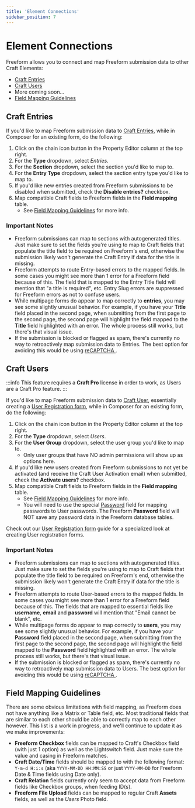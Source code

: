 ```yaml
---
title: 'Element Connections'
sidebar_position: 7
---
```




# Element Connections<Badge type="feature" text="2.2.0+" />

<Photo
  img={ElementConnectionsPhoto}
  alt="Composer - Element Connections - Users"
/>

Freeform allows you to connect and map Freeform submission data to other Craft Elements:

- [Craft Entries](#craft-entries)
- [Craft Users](#craft-users)
- More coming soon...
- [Field Mapping Guidelines](#field-mapping-guidelines)

## Craft Entries

If you'd like to map Freeform submission data to [Craft Entries](https://docs.craftcms.com/v3/sections-and-entries.html#entries), while in Composer for an existing form, do the following:

1. Click on the chain icon button in the Property Editor column at the top right.
2. For the **Type** dropdown, select _Entries_.
3. For the **Section** dropdown, select the section you'd like to map to.
4. For the **Entry Type** dropdown, select the section entry type you'd like to map to.
5. If you'd like new entries created from Freeform submissions to be disabled when submitted, check the **Disable entries?** checkbox.
6. Map compatible Craft fields to Freeform fields in the **Field mapping** table.
   - See [Field Mapping Guidelines](#field-mapping-guidelines) for more info.

### Important Notes

- Freeform submissions can map to sections with autogenerated titles. Just make sure to set the fields you're using to map to Craft fields that populate the title field to be required on Freeform's end, otherwise the submission likely won't generate the Craft Entry if data for the title is missing.
- Freeform attempts to route Entry-based errors to the mapped fields. In some cases you might see more than 1 error for a Freeform field because of this. The field that is mapped to the Entry Title field will mention that "a title is required", etc. Entry Slug errors are suppressed for Freeform errors as not to confuse users.
- While multipage forms do appear to map correctly to **entries**, you may see some slightly unusual behavior. For example, if you have your **Title** field placed in the second page, when submitting from the first page to the second page, the second page will highlight the field mapped to the **Title** field highlighted with an error. The whole process still works, but there's that visual issue.
- If the submission is blocked or flagged as spam, there's currently no way to retroactively map submission data to Entries. The best option for avoiding this would be using [reCAPTCHA <Badge type="pro" text="Pro" />](./fields#fields-recaptcha).

## Craft Users

:::info
This feature requires a **Craft Pro** license in order to work, as Users are a Craft Pro feature.
:::

If you'd like to map Freeform submission data to [Craft User](https://docs.craftcms.com/v3/users.html), essentially creating a [User Registration form](../guides/speciality-forms/user-registration-forms.mdx), while in Composer for an existing form, do the following:

1. Click on the chain icon button in the Property Editor column at the top right.
2. For the **Type** dropdown, select _Users_.
3. For the **User Group** dropdown, select the user group you'd like to map to.
   - Only user groups that have NO admin permissions will show up as options here.
4. If you'd like new users created from Freeform submissions to not yet be activated (and receive the Craft User Activation email) when submitted, check the **Activate users?** checkbox.
5. Map compatible Craft fields to Freeform fields in the **Field mapping** table.
   - See [Field Mapping Guidelines](#field-mapping-guidelines) for more info.
   - You will need to use the special [Password](./fields#fields-password) field for mapping passwords to User passwords. The Freeform **Password** field will NOT save any password data in the Freeform database tables.

Check out our [User Registration form](../guides/speciality-forms/user-registration-forms.mdx) guide for a specialized look at creating User registration forms.

### Important Notes

- Freeform submissions can map to sections with autogenerated titles. Just make sure to set the fields you're using to map to Craft fields that populate the title field to be required on Freeform's end, otherwise the submission likely won't generate the Craft Entry if data for the title is missing.
- Freeform attempts to route User-based errors to the mapped fields. In some cases you might see more than 1 error for a Freeform field because of this. The fields that are mapped to essential fields like **username**, **email** and **password** will mention that "Email cannot be blank", etc.
- While multipage forms do appear to map correctly to **users**, you may see some slightly unusual behavior. For example, if you have your **Password** field placed in the second page, when submitting from the first page to the second page, the second page will highlight the field mapped to the **Password** field highlighted with an error. The whole process still works, but there's that visual issue.
- If the submission is blocked or flagged as spam, there's currently no way to retroactively map submission data to Users. The best option for avoiding this would be using [reCAPTCHA <Badge type="pro" text="Pro" />](./fields#fields-recaptcha).

## Field Mapping Guidelines

There are some obvious limitations with field mapping, as Freeform does not have anything like a Matrix or Table field, etc. Most traditional fields that are similar to each other should be able to correctly map to each other however. This list is a work in progress, and we'll continue to update it as we make improvements:

- **Freeform Checkbox** fields can be mapped to Craft's Checkbox field (with just 1 option) as well as the Lightswitch field. Just make sure the value and casing in Freeform matches.
- **Craft Date/Time** fields should be mapped to with the following format: `Y-m-d H:i:s` (aka `YYYY-MM-DD HH:MM:SS` or just `YYYY-MM-DD` for Freeform Date & Time fields using Date only).
- **Craft Relation** fields currently only seem to accept data from Freeform fields like Checkbox groups, when feeding ID(s).
- **Freeform File Upload** fields can be mapped to regular Craft **Assets** fields, as well as the _Users_ Photo field. <Badge type="feature" text="2.2.2+" />
